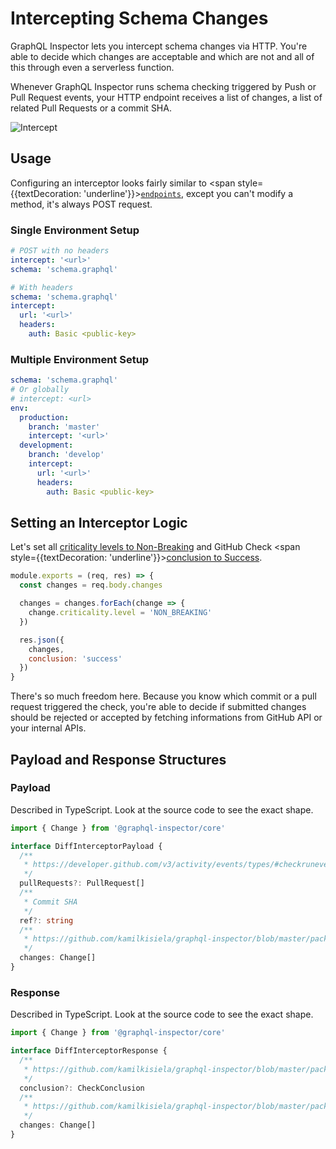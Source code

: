 # Intercepting Schema Changes

GraphQL Inspector lets you intercept schema changes via HTTP. You're able to decide which changes are acceptable and which are not and all of this through even a serverless function.

Whenever GraphQL Inspector runs schema checking triggered by Push or Pull Request events, your HTTP endpoint receives a list of changes, a list of related Pull Requests or a commit SHA.

![Intercept](/assets/img/github/intercept.png)

## Usage

Configuring an interceptor looks fairly similar to <span style={{textDecoration: 'underline'}}>[`endpoints`](endpoints)</span>, except you can't modify a method, it's always POST request.

### Single Environment Setup

```yaml
# POST with no headers
intercept: '<url>'
schema: 'schema.graphql'

# With headers
schema: 'schema.graphql'
intercept:
  url: '<url>'
  headers:
    auth: Basic <public-key>
```

### Multiple Environment Setup

```yaml
schema: 'schema.graphql'
# Or globally
# intercept: <url>
env:
  production:
    branch: 'master'
    intercept: '<url>'
  development:
    branch: 'develop'
    intercept:
      url: '<url>'
      headers:
        auth: Basic <public-key>
```

## Setting an Interceptor Logic

Let's set all [criticality levels to Non-Breaking](https://github.com/kamilkisiela/graphql-inspector/blob/master/packages/core/src/diff/changes/change.ts#L67) and GitHub Check <span style={{textDecoration: 'underline'}}>[conclusion to Success](https://github.com/kamilkisiela/graphql-inspector/blob/master/packages/github/src/types.ts#L33)</span>.

```js
module.exports = (req, res) => {
  const changes = req.body.changes

  changes = changes.forEach(change => {
    change.criticality.level = 'NON_BREAKING'
  })

  res.json({
    changes,
    conclusion: 'success'
  })
}
```

There's so much freedom here. Because you know which commit or a pull request triggered the check, you're able to decide if submitted changes should be rejected or accepted by fetching informations from GitHub API or your internal APIs.

## Payload and Response Structures

### Payload

Described in TypeScript. Look at the source code to see the exact shape.

```ts
import { Change } from '@graphql-inspector/core'

interface DiffInterceptorPayload {
  /**
   * https://developer.github.com/v3/activity/events/types/#checkrunevent - see "pull_request"
   */
  pullRequests?: PullRequest[]
  /**
   * Commit SHA
   */
  ref?: string
  /**
   * https://github.com/kamilkisiela/graphql-inspector/blob/master/packages/core/src/diff/changes/change.ts#L76-L81
   */
  changes: Change[]
}
```

### Response

Described in TypeScript. Look at the source code to see the exact shape.

```ts
import { Change } from '@graphql-inspector/core'

interface DiffInterceptorResponse {
  /**
   * https://github.com/kamilkisiela/graphql-inspector/blob/master/packages/github/src/types.ts#L32-L36
   */
  conclusion?: CheckConclusion
  /**
   * https://github.com/kamilkisiela/graphql-inspector/blob/master/packages/core/src/diff/changes/change.ts#L76-L81
   */
  changes: Change[]
}
```
